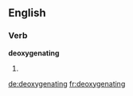 
==English==

===Verb===
'''deoxygenating'''

# {{present participle of|deoxygenate}}

[[de:deoxygenating]]
[[fr:deoxygenating]]